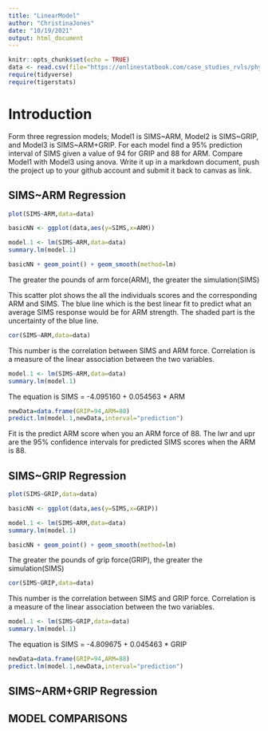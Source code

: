 ```yaml
---
title: "LinearModel"
author: "ChristinaJones"
date: "10/19/2021"
output: html_document
---
```


```r
knitr::opts_chunk$set(echo = TRUE)
data <- read.csv(file="https://onlinestatbook.com/case_studies_rvls/physical_strength/data.txt",sep="",header=TRUE)
require(tidyverse)
require(tigerstats)
```

# Introduction 

Form three regression models; Model1 is SIMS~ARM, Model2 is SIMS~GRIP, and Model3 is SIMS~ARM+GRIP. For each model find a 95% prediction interval of SIMS given a value of 94  for GRIP and 88 for ARM. Compare Model1 with Model3 using anova. Write it up in a markdown document, push the project up to your github account and submit it back to canvas as link. 

## SIMS~ARM Regression 

```r
plot(SIMS~ARM,data=data)
```

```r
basicNN <- ggplot(data,aes(y=SIMS,x=ARM))
```



```r
model.1 <- lm(SIMS~ARM,data=data)
summary.lm(model.1)
```

```r
basicNN + geom_point() + geom_smooth(method=lm)
``` 


The greater the pounds of arm force(ARM), the greater the simulation(SIMS)


This scatter plot shows the all the individuals scores and the corresponding ARM and SIMS. The blue line which is the best linear fit to predict what an average SIMS response would be for ARM strength. 
The shaded part is the uncertainty of the blue line. 

```r
cor(SIMS~ARM,data=data)
```
This number is the correlation between SIMS and ARM force. Correlation is a measure of the linear association between the two variables.

```r
model.1 <- lm(SIMS~ARM,data=data)
summary.lm(model.1)
```
The equation is SIMS = -4.095160 + 0.054563 * ARM 


```r
newData=data.frame(GRIP=94,ARM=88)
predict.lm(model.1,newData,interval="prediction")
```
Fit is the predict ARM score when you an ARM force of 88. 
The lwr and upr are the 95% confidence intervals for predicted SIMS scores when the ARM is 88. 

## SIMS~GRIP Regression 

```r
plot(SIMS~GRIP,data=data)
```

```r
basicNN <- ggplot(data,aes(y=SIMS,x=GRIP))
```

```r
model.1 <- lm(SIMS~ARM,data=data)
summary.lm(model.1)
```

```r
basicNN + geom_point() + geom_smooth(method=lm)
``` 



The greater the pounds of grip force(GRIP), the greater the simulation(SIMS)

```r
cor(SIMS~GRIP,data=data)
```

This number is the correlation between SIMS and GRIP force. Correlation is a measure of the linear association between the two variables.

```r
model.1 <- lm(SIMS~GRIP,data=data)
summary.lm(model.1)
```
The equation is SIMS = -4.809675 + 0.045463 * GRIP


```r
newData=data.frame(GRIP=94,ARM=88)
predict.lm(model.1,newData,interval="prediction")
```


## SIMS~ARM+GRIP Regression 


## MODEL COMPARISONS 
